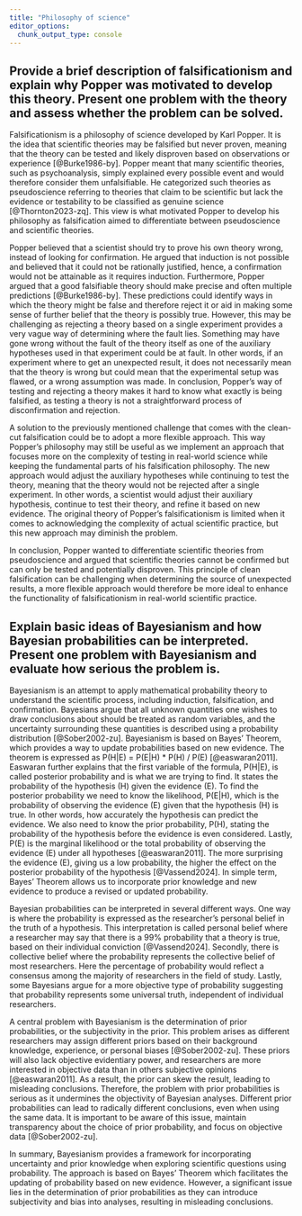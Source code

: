 ```yaml
---
title: "Philosophy of science"
editor_options: 
  chunk_output_type: console
---
```


## Provide a brief description of falsificationism and explain why Popper was motivated to develop this theory. Present one problem with the theory and assess whether the problem can be solved.

Falsificationism is a philosophy of science developed by Karl Popper. It is the idea that scientific theories may be falsified but never proven, meaning that the theory can be tested and likely disproven based on observations or experience [@Burke1986-by]. Popper meant that many scientific theories, such as psychoanalysis, simply explained every possible event and would therefore consider them unfalsifiable. He categorized such theories as pseudoscience referring to theories that claim to be scientific but lack the evidence or testability to be classified as genuine science [@Thornton2023-zq]. This view is what motivated Popper to develop his philosophy as falsification aimed to differentiate between pseudoscience and scientific theories.

Popper believed that a scientist should try to prove his own theory wrong, instead of looking for confirmation. He argued that induction is not possible and believed that it could not be rationally justified, hence, a confirmation would not be attainable as it requires induction. Furthermore, Popper argued that a good falsifiable theory should make precise and often multiple predictions [@Burke1986-by]. These predictions could identify ways in which the theory might be false and therefore reject it or aid in making some sense of further belief that the theory is possibly true. However, this may be challenging as rejecting a theory based on a single experiment provides a very vague way of determining where the fault lies. Something may have gone wrong without the fault of the theory itself as one of the auxiliary hypotheses used in that experiment could be at fault. In other words, if an experiment where to get an unexpected result, it does not necessarily mean that the theory is wrong but could mean that the experimental setup was flawed, or a wrong assumption was made. In conclusion, Popper’s way of testing and rejecting a theory makes it hard to know what exactly is being falsified, as testing a theory is not a straightforward process of disconfirmation and rejection.

A solution to the previously mentioned challenge that comes with the clean-cut falsification could be to adopt a more flexible approach. This way Popper’s philosophy may still be useful as we implement an approach that focuses more on the complexity of testing in real-world science while keeping the fundamental parts of his falsification philosophy. The new approach would adjust the auxiliary hypotheses while continuing to test the theory, meaning that the theory would not be rejected after a single experiment. In other words, a scientist would adjust their auxiliary hypothesis, continue to test their theory, and refine it based on new evidence. The original theory of Popper’s falsificationism is limited when it comes to acknowledging the complexity of actual scientific practice, but this new approach may diminish the problem.

In conclusion, Popper wanted to differentiate scientific theories from pseudoscience and argued that scientific theories cannot be confirmed but can only be tested and potentially disproven. This principle of clean falsification can be challenging when determining the source of unexpected results, a more flexible approach would therefore be more ideal to enhance the functionality of falsificationism in real-world scientific practice.

## Explain basic ideas of Bayesianism and how Bayesian probabilities can be interpreted. Present one problem with Bayesianism and evaluate how serious the problem is.

Bayesianism is an attempt to apply mathematical probability theory to understand the scientific process, including induction, falsification, and confirmation. Bayesians argue that all unknown quantities one wishes to draw conclusions about should be treated as random variables, and the uncertainty surrounding these quantities is described using a probability distribution [@Sober2002-zu]. Bayesianism is based on Bayes’ Theorem, which provides a way to update probabilities based on new evidence. The theorem is expressed as P(H\|E) = P(E\|H) \* P(H) / P(E) [@easwaran2011]. Easwaran further explains that the first variable of the formula, P(H\|E), is called posterior probability and is what we are trying to find. It states the probability of the hypothesis (H) given the evidence (E). To find the posterior probability we need to know the likelihood, P(E\|H), which is the probability of observing the evidence (E) given that the hypothesis (H) is true. In other words, how accurately the hypothesis can predict the evidence. We also need to know the prior probability, P(H), stating the probability of the hypothesis before the evidence is even considered. Lastly, P(E) is the marginal likelihood or the total probability of observing the evidence (E) under all hypotheses [@easwaran2011]. The more surprising the evidence (E), giving us a low probability, the higher the effect on the posterior probability of the hypothesis [@Vassend2024]. In simple term, Bayes’ Theorem allows us to incorporate prior knowledge and new evidence to produce a revised or updated probability.

Bayesian probabilities can be interpreted in several different ways. One way is where the probability is expressed as the researcher’s personal belief in the truth of a hypothesis. This interpretation is called personal belief where a researcher may say that there is a 99% probability that a theory is true, based on their individual conviction [@Vassend2024]. Secondly, there is collective belief where the probability represents the collective belief of most researchers. Here the percentage of probability would reflect a consensus among the majority of researchers in the field of study. Lastly, some Bayesians argue for a more objective type of probability suggesting that probability represents some universal truth, independent of individual researchers.

A central problem with Bayesianism is the determination of prior probabilities, or the subjectivity in the prior. This problem arises as different researchers may assign different priors based on their background knowledge, experience, or personal biases [@Sober2002-zu]. These priors will also lack objective evidentiary power, and researchers are more interested in objective data than in others subjective opinions [@easwaran2011]. As a result, the prior can skew the result, leading to misleading conclusions. Therefore, the problem with prior probabilities is serious as it undermines the objectivity of Bayesian analyses. Different prior probabilities can lead to radically different conclusions, even when using the same data. It is important to be aware of this issue, maintain transparency about the choice of prior probability, and focus on objective data [@Sober2002-zu].

In summary, Bayesianism provides a framework for incorporating uncertainty and prior knowledge when exploring scientific questions using probability. The approach is based on Bayes’ Theorem which facilitates the updating of probability based on new evidence. However, a significant issue lies in the determination of prior probabilities as they can introduce subjectivity and bias into analyses, resulting in misleading conclusions.
